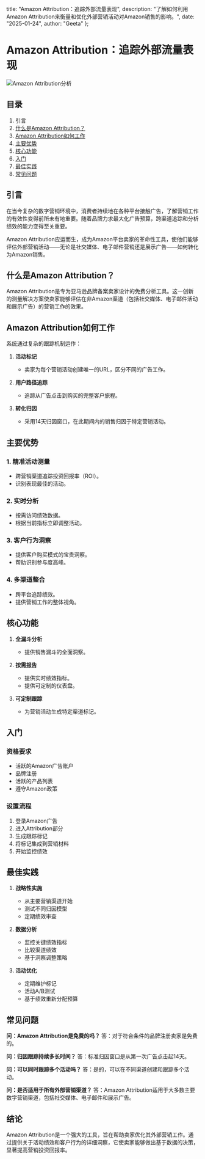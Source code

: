   title: "Amazon Attribution：追踪外部流量表现",
  description: "了解如何利用Amazon Attribution来衡量和优化外部营销活动对Amazon销售的影响。",
  date: "2025-01-24",
  author: "Geeta"
};

# Amazon Attribution：追踪外部流量表现

![Amazon Attribution分析](/images/blog/amazon-attribution.jpeg)

## 目录

1. 引言
2. [什么是Amazon Attribution？](#什么是amazon-attribution)
3. [Amazon Attribution如何工作](#amazon-attribution如何工作)
4. [主要优势](#主要优势)
5. [核心功能](#核心功能)
6. [入门](#入门)
7. [最佳实践](#最佳实践)
8. [常见问题](#常见问题)

## 引言

在当今复杂的数字营销环境中，消费者持续地在各种平台接触广告，了解营销工作的有效性变得前所未有地重要。随着品牌力求最大化广告预算，跨渠道追踪和分析绩效的能力变得至关重要。

Amazon Attribution应运而生，成为Amazon平台卖家的革命性工具，使他们能够评估外部营销活动——无论是社交媒体、电子邮件营销还是展示广告——如何转化为Amazon销售。

## 什么是Amazon Attribution？

Amazon Attribution是专为亚马逊品牌备案卖家设计的免费分析工具。这一创新的测量解决方案使卖家能够评估在非Amazon渠道（包括社交媒体、电子邮件活动和展示广告）的营销工作的效果。

## Amazon Attribution如何工作

系统通过复杂的跟踪机制运作：

1. **活动标记**
   - 卖家为每个营销活动创建唯一的URL，区分不同的广告工作。

2. **用户路径追踪**
   - 追踪从广告点击到购买的完整客户旅程。

3. **转化归因**
   - 采用14天归因窗口，在此期间内的销售归因于特定营销活动。

## 主要优势

### 1. 精准活动测量
   - 跨营销渠道追踪投资回报率（ROI）。
   - 识别表现最佳的活动。

### 2. 实时分析
   - 按需访问绩效数据。
   - 根据当前指标立即调整活动。

### 3. 客户行为洞察
   - 提供客户购买模式的宝贵洞察。
   - 帮助识别参与度高峰。

### 4. 多渠道整合
   - 跨平台追踪绩效。
   - 提供营销工作的整体视角。

## 核心功能

1. **全漏斗分析**
   - 提供销售漏斗的全面洞察。

2. **按需报告**
   - 提供实时绩效指标。
   - 提供可定制的仪表盘。

3. **可定制跟踪**
   - 为营销活动生成特定渠道标记。

## 入门

### 资格要求
- 活跃的Amazon广告账户
- 品牌注册
- 活跃的产品列表
- 遵守Amazon政策

### 设置流程
1. 登录Amazon广告
2. 进入Attribution部分
3. 生成跟踪标记
4. 将标记集成到营销材料
5. 开始监控绩效

## 最佳实践

1. **战略性实施**
   - 从主要营销渠道开始
   - 测试不同归因模型
   - 定期绩效审查

2. **数据分析**
   - 监控关键绩效指标
   - 比较渠道绩效
   - 基于洞察调整策略

3. **活动优化**
   - 定期维护标记
   - 活动A/B测试
   - 基于绩效重新分配预算

## 常见问题

**问：Amazon Attribution是免费的吗？**
答：对于符合条件的品牌注册卖家是免费的。

**问：归因跟踪持续多长时间？**
答：标准归因窗口是从第一次广告点击起14天。

**问：可以同时跟踪多个活动吗？**
答：是的，可以在不同渠道创建和跟踪多个活动。

**问：是否适用于所有外部营销渠道？**
答：Amazon Attribution适用于大多数主要数字营销渠道，包括社交媒体、电子邮件和展示广告。

## 结论

Amazon Attribution是一个强大的工具，旨在帮助卖家优化其外部营销工作。通过提供关于活动绩效和客户行为的详细洞察，它使卖家能够做出基于数据的决策，显著提高营销投资回报率。
